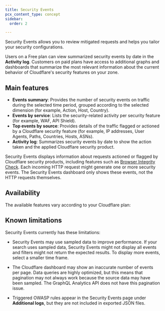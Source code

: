 ```yaml
---
title: Security Events
pcx_content_type: concept
sidebar:
  order: 2

---
```



Security Events allows you to review <GlossaryTooltip term="mitigated request">mitigated requests</GlossaryTooltip> and helps you tailor your security configurations.

Users on a Free plan can view summarized security events by date in the **Activity log**. Customers on paid plans have access to additional graphs and dashboards that summarize the most relevant information about the current behavior of Cloudflare's security features on your zone.

## Main features

* **Events summary**: Provides the number of security events on traffic during the selected time period, grouped according to the selected dimension (for example, Action, Host, Country).
* **Events by service**: Lists the security-related activity per security feature (for example, WAF, API Shield).
* **Top events by source**: Provides details of the traffic flagged or actioned by a Cloudflare security feature (for example, IP addresses, User Agents, Paths, Countries, Hosts, ASNs).
* **Activity log**: Summarizes security events by date to show the action taken and the applied Cloudflare security product.

Security Events displays information about requests actioned or flagged by Cloudflare security products, including features such as [Browser Integrity Check](/waf/tools/browser-integrity-check/). Each incoming HTTP request might generate one or more security events. The Security Events dashboard only shows these events, not the HTTP requests themselves.

## Availability

The available features vary according to your Cloudflare plan:

<FeatureTable id="security.security_events" />

## Known limitations

Security Events currently has these limitations:

* Security Events may use sampled data to improve performance. If your search uses sampled data, Security Events might not display all events and filters might not return the expected results. To display more events, select a smaller time frame.

* The Cloudflare dashboard may show an inaccurate number of events per page. Data queries are highly optimized, but this means that pagination may not always work because the source data may have been sampled. The GraphQL Analytics API does not have this pagination issue.

* Triggered OWASP rules appear in the Security Events page under **Additional logs**, but they are not included in exported JSON files.
